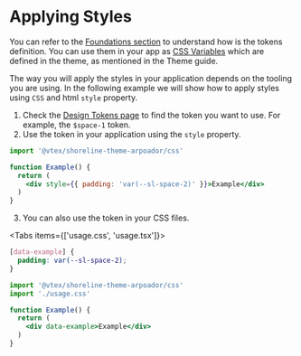 

# Applying Styles

You can refer to the [Foundations section](../../foundations) to understand how is the tokens definition. You can use them in your app as [CSS Variables](https://developer.mozilla.org/en-US/docs/Web/CSS/Using_CSS_custom_properties) which are defined in the theme, as mentioned in the Theme guide.

The way you will apply the styles in your application depends on the tooling you are using. In the following example we will show how to apply styles using `CSS` and html `style` property.


1. Check the [Design Tokens page](../../foundations) to find the token you want to use. For example, the `$space-1` token.
2. Use the token in your application using the `style` property.

```jsx
import '@vtex/shoreline-theme-arpoador/css'

function Example() {
  return (
    <div style={{ padding: 'var(--sl-space-2)' }}>Example</div>
  )
}
```
3. You can also use the token in your CSS files.


<Tabs items={['usage.css', 'usage.tsx']}>

<Tab>

```css
[data-example] {
  padding: var(--sl-space-2);
}
```

</Tab>

<Tab>

```jsx
import '@vtex/shoreline-theme-arpoador/css'
import './usage.css'

function Example() {
  return (
    <div data-example>Example</div>
  )
}
```

</Tab>

</Tabs>


